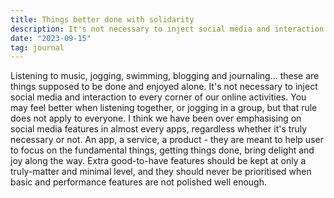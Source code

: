 ```yaml
---
title: Things better done with solidarity
description: It's not necessary to inject social media and interaction to every corner of our online activities.
date: "2023-09-15"
tag: journal
---
```



Listening to music, jogging, swimming, blogging and journaling... these are things supposed to be done and enjoyed alone. It's not necessary to inject social media and interaction to every corner of our online activities. You may feel better when listening together, or jogging in a group, but that rule does not apply to everyone. I think we have been over emphasising on social media features in almost every apps, regardless whether it's truly necessary or not. An app, a service, a product - they are meant to help user to focus on the fundamental things, getting things done, bring delight and joy along the way. Extra good-to-have features should be kept at only a truly-matter and minimal level, and they should never be prioritised when basic and performance features are not polished well enough.

<FigureWithCaption 
  src="/countingStars.png" 
  alt="counter-stars-one-republic-apple-music" 
  caption="Love the new 2023 version of 'Counting Stars' by One Republic that's <a href='https://music.apple.com/sg/album/counting-stars-2023-version-single/1706433970'>just out today</a>."
/>

